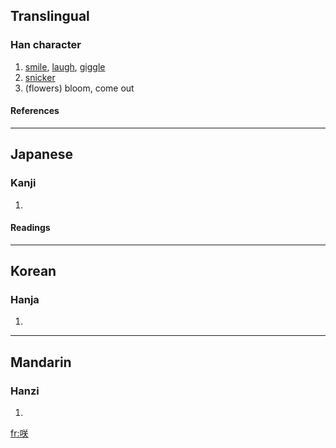 {{see|笑}}

==Translingual==
===Han character===
{{Han char|rn=30|rad=口|as=06|sn=9|four=|canj=口廿大 (RTK), X口廿大 (XRTK)}}
# [[smile]], [[laugh]], [[giggle]]
# [[snicker]]
# (flowers) bloom, come out
====References====
{{Han ref|kx=0187.090|dkj=03554|dj=0406.110|hdz=10619.030|uh=54B2|ud=21682}}
----
==Japanese==
===Kanji===
{{ja-kanji|grade=c|rs=口06}}
# {{defn|Japanese}} 
====Readings====
{{ja-readings|on=[[しょう]] (shō)|kun=[[さく]] (saku), [[わらう]] (warau), [[さき]] (saki)}}
----
==Korean==
===Hanja===
{{ko-hanja|hangeul=소|rv=so|mr=so}}
# {{defn|Korean}}
----
==Mandarin==
===Hanzi===
{{cmn-hanzi|pin=[[hāi]] ([[hai1]]), [[hái]] ([[hai2]]), [[kài]] ([[kai4]]), [[xiào]] ([[xiao4]])|wg=hai<sup>1</sup>, hai<sup>2</sup>, k'ai<sup>4</sup>, hsiao<sup>4</sup>}}
# {{defn|Mandarin}}

[[fr:咲]]